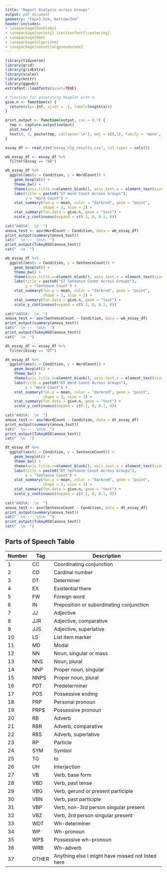 ```yaml
---
title: "Report Analysis across Groups" 
output: pdf_document 
geometry: "top=3.5cm, bottom=3cm" 
header-includes: 
- \usepackage{booktabs} 
- \usepackage{sectsty} \sectionfont{\centering} 
- \usepackage{bbm} 
- \usepackage{algorithm} 
- \usepackage[noend]{algpseudocode} 
--- 
```


```r

library(tidyverse) 
library(grid) 
library(gridExtra) 
library(scales) 
library(knitr) 
library(ggpubr) 
extrafont::loadfonts(quiet=TRUE) 

# function for annotating boxplot with n 
give.n <- function(x) { 
  return(c(y=-Inf, vjust = -1, label=length(x))) 
} 

print_output <- function(output, cex = 0.7) { 
  tmp <- capture.output(output) 
  plot.new() 
  text(0, 1, paste(tmp, collapse='\n'), adj = c(0,1), family = 'mono', cex = cex) 
} 

essay_df <- read_csv("essay_nlp_results.csv", col_types = cols()) 

wb_essay_df <- essay_df %>% 
  filter(Essay == "WB") 

wb_essay_df %>% 
  ggplot(aes(x = Condition, y = WordCount)) + 
    geom_boxplot() + 
    theme_bw() + 
    theme(axis.title.x=element_blank(), axis.text.x = element_text(size=10)) + 
    labs(title = paste0("ST Word Count Across Groups"), 
         y = "Word Count") + 
    stat_summary(fun.y = mean, color = "darkred", geom = "point", 
                 shape = 3, size = 2) + 
    stat_summary(fun.data = give.n, geom = "text") + 
    scale_y_continuous(expand = c(0.1, 0, 0.1, 0)) 
  
cat("ANOVA:  \n  ") 
anova_test <- aov(WordCount ~ Condition, data = wb_essay_df) 
print_output(summary(anova_test)) 
cat("  \n---  \n\n  ") 
print_output(TukeyHSD(anova_test)) 
cat("  \n  ") 

wb_essay_df %>% 
  ggplot(aes(x = Condition, y = SentenceCount)) + 
    geom_boxplot() + 
    theme_bw() + 
    theme(axis.title.x=element_blank(), axis.text.x = element_text(size=10)) + 
    labs(title = paste0("ST Sentence Count Across Groups"), 
         y = "Sentence Count") + 
    stat_summary(fun.y = mean, color = "darkred", geom = "point", 
                 shape = 3, size = 2) + 
    stat_summary(fun.data = give.n, geom = "text") + 
    scale_y_continuous(expand = c(0.1, 0, 0.1, 0)) 
  
cat("ANOVA:  \n  ") 
anova_test <- aov(SentenceCount ~ Condition, data = wb_essay_df) 
print_output(summary(anova_test)) 
cat("  \n---  \n\n  ") 
print_output(TukeyHSD(anova_test)) 
cat("  \n  ") 

dt_essay_df <- essay_df %>% 
  filter(Essay == "DT") 

dt_essay_df %>% 
  ggplot(aes(x = Condition, y = WordCount)) + 
    geom_boxplot() + 
    theme_bw() + 
    theme(axis.title.x=element_blank(), axis.text.x = element_text(size=10)) + 
    labs(title = paste0("DT Word Count Across Groups"), 
         y = "Word Count") + 
    stat_summary(fun.y = mean, color = "darkred", geom = "point", 
                 shape = 3, size = 2) + 
    stat_summary(fun.data = give.n, geom = "text") + 
    scale_y_continuous(expand = c(0.1, 0, 0.1, 0)) 
  
cat("ANOVA:  \n  ") 
anova_test <- aov(WordCount ~ Condition, data = dt_essay_df) 
print_output(summary(anova_test)) 
cat("  \n---  \n\n  ") 
print_output(TukeyHSD(anova_test)) 
cat("  \n  ") 

dt_essay_df %>% 
  ggplot(aes(x = Condition, y = SentenceCount)) + 
    geom_boxplot() + 
    theme_bw() + 
    theme(axis.title.x=element_blank(), axis.text.x = element_text(size=10)) + 
    labs(title = paste0("DT Sentence Count Across Groups"), 
         y = "Sentence Count") + 
    stat_summary(fun.y = mean, color = "darkred", geom = "point", 
                 shape = 3, size = 2) + 
    stat_summary(fun.data = give.n, geom = "text") + 
    scale_y_continuous(expand = c(0.1, 0, 0.1, 0)) 
  
cat("ANOVA:  \n  ") 
anova_test <- aov(SentenceCount ~ Condition, data = dt_essay_df) 
print_output(summary(anova_test)) 
cat("  \n---  \n\n  ") 
print_output(TukeyHSD(anova_test)) 
cat("  \n  ") 

``` 

\newpage  
## Parts of Speech Table  

Number | Tag | Description  
------------- | ------------- | -------------  
1	| CC	| Coordinating conjunction  
2	| CD	| Cardinal number  
3	| DT	| Determiner  
4	| EX	| Existential there  
5	| FW	| Foreign word  
6	| IN	| Preposition or subordinating conjunction  
7	| JJ	| Adjective  
8	| JJR	| Adjective, comparative  
9	| JJS	| Adjective, superlative  
10	| LS	| List item marker  
11	| MD	| Modal  
12	| NN	| Noun, singular or mass  
13	| NNS	| Noun, plural  
14	| NNP	| Proper noun, singular  
15	| NNPS	| Proper noun, plural  
16	| PDT	| Predeterminer  
17	| POS	| Possessive ending  
18	| PRP	| Personal pronoun  
19	| PRP$	| Possessive pronoun  
20	| RB	| Adverb  
21	| RBR	| Adverb, comparative  
22	| RBS	| Adverb, superlative  
23	| RP	| Particle  
24	| SYM	| Symbol  
25	| TO	| to  
26	| UH	| Interjection  
27	| VB	| Verb, base form  
28	| VBD	| Verb, past tense  
29	| VBG	| Verb, gerund or present participle  
30	| VBN	| Verb, past participle  
31	| VBP	| Verb, non-3rd person singular present  
32	| VBZ	| Verb, 3rd person singular present  
33	| WDT	| Wh-determiner  
34	| WP	| Wh-pronoun  
35	| WP$	| Possessive wh-pronoun  
36	| WRB	| Wh-adverb  
37 | OTHER | Anything else I might have missed not listed here  
